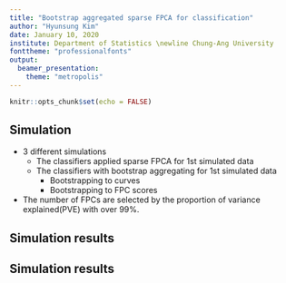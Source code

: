 ```yaml
---
title: "Bootstrap aggregated sparse FPCA for classification"
author: "Hyunsung Kim"
date: January 10, 2020
institute: Department of Statistics \newline Chung-Ang University
fonttheme: "professionalfonts"
output:
  beamer_presentation:
    theme: "metropolis"
---
```


```r
knitr::opts_chunk$set(echo = FALSE)
```


## Simulation

- 3 different simulations
  - The classifiers applied sparse FPCA for 1st simulated data
  - The classifiers with bootstrap aggregating for 1st simulated data
    - Bootstrapping to curves
    - Bootstrapping to FPC scores
- The number of FPCs are selected by the proportion of variance explained(PVE) with over 99\%.


## Simulation results

\begin{table}[ht]
  \caption{The accuracy of classifiers after FPCA}
  \centering
  \tiny
  \begin{tabular}{cccccccccccc}
    \hline
    No.    & Logistic   & SVM      & SVM        & SVM       &     &     &     & Naive \\
    of obs & Regression & (Linear) & (Gaussian) & (Sigmoid) & KNN & LDA & QDA & Bayes \\ 
    \hline
     2 & 0.750 & 0.750 & 0.760 & 0.750 & 0.770 & 0.760 & 0.770 & 0.740 \\ 
     3 & 0.730 & 0.740 & 0.720 & 0.760 & 0.830 & 0.730 & 0.690 & 0.670 \\ 
     4 & 0.750 & 0.770 & 0.750 & 0.750 & 0.880 & 0.720 & 0.710 & 0.700 \\ 
     5 & 0.780 & 0.750 & 0.750 & 0.760 & 0.800 & 0.760 & 0.740 & 0.750 \\ 
     6 & 0.800 & 0.820 & 0.810 & 0.820 & 0.880 & 0.820 & 0.800 & 0.730 \\ 
     7 & 0.800 & 0.820 & 0.840 & 0.840 & 0.880 & 0.830 & 0.830 & 0.760 \\ 
     8 & 0.790 & 0.770 & 0.790 & 0.800 & 0.830 & 0.780 & 0.780 & 0.740 \\ 
     9 & 0.790 & 0.790 & 0.780 & 0.740 & 0.860 & 0.770 & 0.780 & 0.720 \\ 
    10 & 0.900 & 0.840 & 0.900 & 0.880 & 0.850 & 0.850 & \textcolor{red}{0.910} & 0.830 \\ 
    11 & 0.820 & 0.810 & 0.820 & 0.820 & 0.890 & 0.820 & 0.830 & 0.780 \\ 
    12 & 0.840 & 0.840 & 0.840 & 0.840 & 0.890 & 0.820 & 0.850 & 0.790 \\ 
    13 & 0.810 & 0.790 & 0.790 & 0.770 & 0.850 & 0.820 & 0.820 & 0.750 \\ 
    14 & 0.810 & 0.800 & 0.830 & 0.790 & 0.850 & 0.810 & 0.830 & 0.780 \\ 
    15 & 0.810 & 0.810 & 0.810 & 0.750 & 0.870 & 0.810 & 0.820 & 0.750 \\ 
    16 & 0.810 & 0.800 & 0.780 & 0.780 & 0.840 & 0.800 & 0.840 & 0.780 \\ 
    17 & 0.810 & 0.770 & 0.790 & 0.800 & 0.870 & 0.810 & 0.850 & 0.760 \\ 
    18 & 0.800 & 0.780 & 0.830 & 0.810 & 0.860 & 0.800 & 0.860 & 0.770 \\ 
    \hline
    Average & 0.800 & 0.791 & 0.799 & 0.792 & \textcolor{red}{0.853} & 0.795 & 0.806 & 0.753 \\
    \hline
  \end{tabular}
\end{table}


## Simulation results

\begin{table}[ht]
  \caption{The accuracy of classifiers with bootstrap aggregated curves}
  \centering
  \tiny
  \begin{tabular}{cccccccccccc}
    \hline
    No.    & Logistic   & SVM      & SVM        & SVM       &     &     &     & Naive \\
    of obs & Regression & (Linear) & (Gaussian) & (Sigmoid) & KNN & LDA & QDA & Bayes \\ 
    \hline
     2 & 0.740 & 0.740 & 0.700 & 0.740 & \textcolor{red}{0.930} & 0.750 & 0.730 & 0.700 \\ 
     3 & 0.750 & 0.740 & 0.740 & 0.730 & 0.860 & 0.730 & 0.730 & 0.720 \\ 
     4 & 0.770 & 0.780 & 0.740 & 0.780 & 0.900 & 0.800 & 0.800 & 0.760 \\ 
     5 & 0.700 & 0.690 & 0.710 & 0.710 & 0.860 & 0.720 & 0.730 & 0.740 \\ 
     6 & 0.770 & 0.760 & 0.780 & 0.770 & 0.880 & 0.770 & 0.760 & 0.740 \\ 
     7 & 0.860 & 0.850 & 0.810 & 0.840 & 0.890 & 0.860 & 0.830 & 0.780 \\ 
     8 & 0.780 & 0.790 & 0.810 & 0.770 & 0.870 & 0.770 & 0.810 & 0.780 \\ 
     9 & 0.770 & 0.800 & 0.770 & 0.790 & 0.850 & 0.790 & 0.820 & 0.750 \\ 
    10 & 0.810 & 0.820 & 0.800 & 0.820 & 0.910 & 0.830 & 0.840 & 0.760 \\ 
    11 & 0.840 & 0.840 & 0.840 & 0.820 & 0.860 & 0.870 & 0.870 & 0.760 \\ 
    12 & 0.840 & 0.840 & 0.830 & 0.840 & 0.890 & 0.830 & 0.840 & 0.770 \\ 
    13 & 0.820 & 0.810 & 0.810 & 0.810 & 0.910 & 0.810 & 0.840 & 0.810 \\ 
    14 & 0.830 & 0.810 & 0.820 & 0.820 & 0.870 & 0.820 & 0.860 & 0.760 \\ 
    15 & 0.800 & 0.800 & 0.810 & 0.780 & 0.890 & 0.810 & 0.840 & 0.750 \\ 
    16 & 0.810 & 0.790 & 0.800 & 0.800 & 0.890 & 0.810 & 0.840 & 0.760 \\ 
    17 & 0.810 & 0.810 & 0.810 & 0.790 & 0.900 & 0.800 & 0.860 & 0.780 \\ 
    18 & 0.800 & 0.800 & 0.820 & 0.800 & 0.900 & 0.800 & 0.860 & 0.760 \\ 
    \hline
    Average & 0.794 & 0.792 & 0.788 & 0.789 & \textcolor{red}{0.886} & 0.798 & 0.815 & 0.758 \\
    \hline
  \end{tabular}
\end{table}



